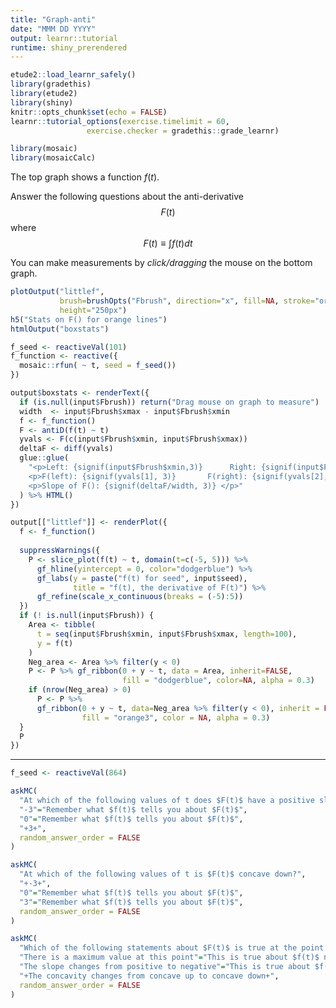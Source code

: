 ```yaml
---
title: "Graph-anti"
date: "MMM DD YYYY"
output: learnr::tutorial
runtime: shiny_prerendered
---
```


```r
etude2::load_learnr_safely()
library(gradethis)
library(etude2)
library(shiny)
knitr::opts_chunk$set(echo = FALSE)
learnr::tutorial_options(exercise.timelimit = 60,
                 exercise.checker = gradethis::grade_learnr)
```

```r
library(mosaic)
library(mosaicCalc)
```


The top graph shows a function $f(t)$. 

Answer the following questions about the anti-derivative $$F(t)$$ where $$F(t) \equiv \int f(t) dt$$

You can make measurements by *click/dragging* the mouse on the bottom graph.

```r
plotOutput("littlef", 
           brush=brushOpts("Fbrush", direction="x", fill=NA, stroke="orange", opacity = 1),
           height="250px")
h5("Stats on F() for orange lines")
htmlOutput("boxstats")
```

```r
f_seed <- reactiveVal(101)
f_function <- reactive({
  mosaic::rfun( ~ t, seed = f_seed())
})

output$boxstats <- renderText({
  if (is.null(input$Fbrush)) return("Drag mouse on graph to measure")
  width  <- input$Fbrush$xmax - input$Fbrush$xmin
  f <- f_function()
  F <- antiD(f(t) ~ t)
  yvals <- F(c(input$Fbrush$xmin, input$Fbrush$xmax))
  deltaF <- diff(yvals)
  glue::glue(
    "<p>Left: {signif(input$Fbrush$xmin,3)}      Right: {signif(input$Fbrush$xmax, 3)}      Width: {signif(width,3)}</p>
    <p>F(left): {signif(yvals[1], 3)}       F(right): {signif(yvals[2], 3)}       ∆F: {signif(deltaF,3)}</p>
    <p>Slope of F(): {signif(deltaF/width, 3)} </p>"
  ) %>% HTML()
})

output[["littlef"]] <- renderPlot({
  f <- f_function()
  
  suppressWarnings({
    P <- slice_plot(f(t) ~ t, domain(t=c(-5, 5))) %>%
      gf_hline(yintercept = 0, color="dodgerblue") %>%
      gf_labs(y = paste("f(t) for seed", input$seed),
              title = "f(t), the derivative of F(t)") %>%
      gf_refine(scale_x_continuous(breaks = (-5):5))
  })
  if (! is.null(input$Fbrush)) {
    Area <- tibble(
      t = seq(input$Fbrush$xmin, input$Fbrush$xmax, length=100),
      y = f(t)
    )
    Neg_area <- Area %>% filter(y < 0)
    P <- P %>% gf_ribbon(0 + y ~ t, data = Area, inherit=FALSE,
                         fill = "dodgerblue", color=NA, alpha = 0.3) 
    if (nrow(Neg_area) > 0)
      P <- P %>%
      gf_ribbon(0 + y ~ t, data=Neg_area %>% filter(y < 0), inherit = FALSE,
                fill = "orange3", color = NA, alpha = 0.3)
  }
  P
})

```

----

```r
f_seed <- reactiveVal(864)
```

```r
askMC(
  "At which of the following values of t does $F(t)$ have a positive slope?",
  "-3"="Remember what $f(t)$ tells you about $F(t)$",
  "0"="Remember what $f(t)$ tells you about $F(t)$",
  "+3+",
  random_answer_order = FALSE
)
```

```r
askMC(
  "At which of the following values of t is $F(t)$ concave down?",
  "+-3+",
  "0"="Remember what $f(t)$ tells you about $F(t)$",
  "3"="Remember what $f(t)$ tells you about $F(t)$",
  random_answer_order = FALSE
)
```

```r
askMC(
  "Which of the following statements about $F(t)$ is true at the point t=3.5?",
  "There is a maximum value at this point"="This is true about $f(t)$ not $F(t)$",
  "The slope changes from positive to negative"="This is true about $f(t)$ not $F(t)$",
  "+The concavity changes from concave up to concave down+",
  random_answer_order = FALSE
)
```
